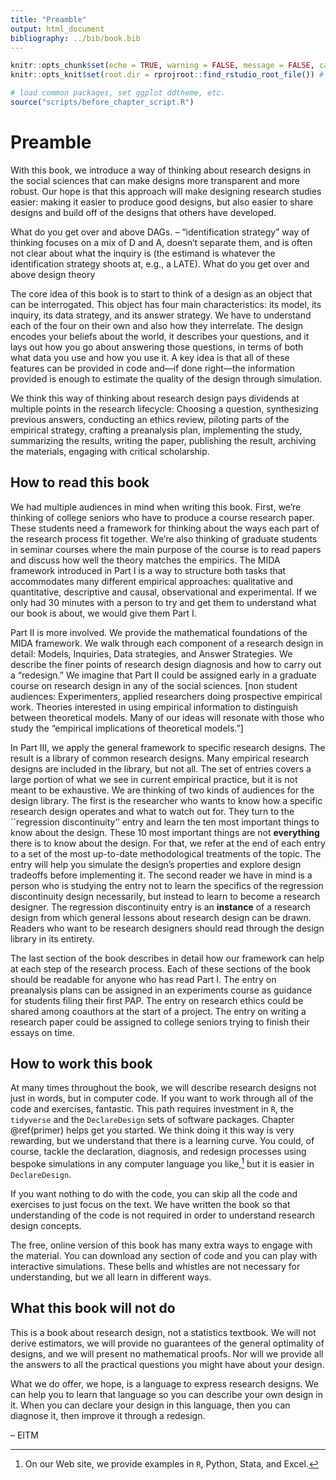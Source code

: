 ```yaml
---
title: "Preamble"
output: html_document
bibliography: ../bib/book.bib 
---
```


<!-- note do_bookdown is set in index.rmd, so we know if you're running just this .Rmd or compiling the book-->
```r
knitr::opts_chunk$set(echo = TRUE, warning = FALSE, message = FALSE, cache = FALSE)
knitr::opts_knit$set(root.dir = rprojroot::find_rstudio_root_file()) # files are all relative to RStudio project home
```

```r
# load common packages, set ggplot ddtheme, etc.
source("scripts/before_chapter_script.R")
```

<!-- start post here, do not edit above -->

# Preamble

With this book, we introduce a way of thinking about research designs in the social sciences that can make designs more transparent and more robust. Our hope is that this approach will make designing research studies easier: making it easier to produce good designs, but also easier to share designs and build off of the designs that others have developed.

What do you get over and above DAGs. 
-- "identification strategy" way of thinking focuses on a mix of D and A, doesn't separate them, and is often not clear about what the inquiry is (the estimand is whatever the identification strategy shoots at, e.g., a LATE).
What do you get over and above design theory






The core idea of this book is to start to think of a design as an object that can be interrogated. This object has four main characteristics: its model, its inquiry, its data strategy, and its answer strategy. We have to understand each of the four on their own and also how they interrelate. The design encodes your beliefs about the world, it describes your questions, and it lays out how you go about answering those questions, in terms of both what data you use and how you use it. A key idea is that all of these features can be provided in code and---if done right---the information provided is enough to estimate the quality of the design through simulation.

We think this way of thinking about research design pays dividends at multiple points in the research lifecycle: Choosing a question, synthesizing previous answers, conducting an ethics review, piloting parts of the empirical strategy, crafting a preanalysis plan, implementing the study, summarizing the results, writing the paper, publishing the result, archiving the materials, engaging with critical scholarship. 

## How to read this book

We had multiple audiences in mind when writing this book. First, we're thinking of college seniors who have to produce a course research paper. These students need a framework for thinking about the ways each part of the research process fit together. We're also thinking of graduate students in seminar courses where the main purpose of the course is to read papers and discuss how well the theory matches the empirics. The MIDA framework introduced in Part I is a way to structure both tasks that accommodates many different empirical approaches: qualitative and quantitative, descriptive and causal, observational and experimental. If we only had 30 minutes with a person to try and get them to understand what our book is about, we would give them Part I. 

Part II is more involved. We provide the mathematical foundations of the MIDA framework. We walk through each component of a research design in detail: Models, Inquiries, Data strategies, and Answer Strategies. We describe the finer points of research design diagnosis and how to carry out a "redesign." We imagine that Part II could be assigned early in a graduate course on research design in any of the social sciences. [non student audiences: Experimenters, applied researchers doing prospective empirical work. Theories interested in using empirical information to distinguish between theoretical models. Many of our ideas will resonate with those who study the "empirical implications of theoretical models."]

In Part III, we apply the general framework to specific research designs. The result is a library of common research designs. Many empirical research designs are included in the library, but not all. The set of entries covers a large portion of what we see in current empirical practice, but it is not meant to be exhaustive. We are thinking of two kinds of audiences for the design library. The first is the researcher who wants to know how a specific research design operates and what to watch out for. They turn to the ``regression discontinuity'' entry and learn the ten most important things to know about the design. These 10 most important things are not **everything** there is to know about the design. For that, we refer at the end of each entry to a set of the most up-to-date methodological treatments of the topic. The entry will help you simulate the design's properties and explore design tradeoffs before implementing it. The second reader we have in mind is a person who is studying the entry not to learn the specifics of the regression discontinuity design necessarily, but instead to learn to become a research designer. The regression discontinuity entry is an **instance** of a research design from which general lessons about research design can be drawn. Readers who want to be research designers should read through the design library in its entirety.

The last section of the book describes in detail how our framework can help at each step of the research process. Each of these sections of the book should be readable for anyone who has read Part I. The entry on preanalysis plans can be assigned in an experiments course as guidance for students filing their first PAP. The entry on research ethics could be shared among coauthors at the start of a project. The entry on writing a research paper could be assigned to college seniors trying to finish their essays on time. 

## How to **work** this book

At many times throughout the book, we will describe research designs not just in words, but in computer code. 
<!-- You can read all of Part I without any coding, but some aspects of Part II and Part III are enhanced by engaging with the code.  -->
If you want to work through all of the code and exercises, fantastic. This path requires investment in `R`, the `tidyverse` and the `DeclareDesign` sets of software packages. Chapter \@ref(primer) helps get you started. We think doing it this way is very rewarding, but we understand that there is a learning curve. You could, of course, tackle the declaration, diagnosis, and redesign processes using bespoke simulations in any computer language you like,^[On our Web site, we provide examples in `R`, Python, Stata, and Excel.] but it is easier in `DeclareDesign`.

If you want nothing to do with the code, you can skip all the code and exercises to just focus on the text. We have written the book so that understanding of the code is not required in order to understand research design concepts. 
<!-- If you choose this path, we promise our way of thinking about research design is useful even without any code. -->

The free, online version of this book has many extra ways to engage with the material. You can download any section of code and you can play with interactive simulations. These bells and whistles are not necessary for understanding, but we all learn in different ways.

## What this book will not do

This is a book about research design, not a statistics textbook. We will not derive estimators, we will provide no guarantees of the general optimality of designs, and we will present no mathematical proofs. Nor will we provide all the answers to all the practical questions you might have about your design.

What we do offer, we hope, is a language to express research designs. We can help you to learn that language so you can describe your own design in it. When you can declare your design in this language, then you can diagnose it, then improve it through a redesign.


-- EITM


